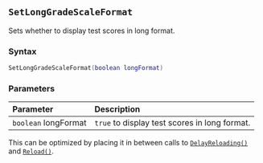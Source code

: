 ::: {.minipage data-latex="{\textwidth}"}
## `SetLongGradeScaleFormat`

Sets whether to display test scores in long format.

### Syntax {-}

``` .lua
SetLongGradeScaleFormat(boolean longFormat)
```

### Parameters {-}

**Parameter** | **Description**
| :-- | :-- |
| `boolean` longFormat | `true` to display test scores in long format. |

:::: {.tipsection data-latex=""}
This can be optimized by placing it in between calls to [`DelayReloading()`](#standard-delayreloading) and [`Reload()`](#standard-reload).
::::
:::
